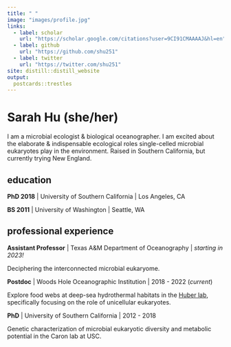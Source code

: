 ```yaml
---
title: " "
image: "images/profile.jpg"
links:
  - label: scholar
    url: "https://scholar.google.com/citations?user=9CI91CMAAAAJ&hl=en"
  - label: github
    url: "https://github.com/shu251"
  - label: twitter
    url: "https://twitter.com/shu251"
site: distill::distill_website
output:
  postcards::trestles
---
```


# Sarah Hu (she/her)

I am a microbial ecologist & biological oceanographer. I am excited about the elaborate & indispensable ecological roles single-celled microbial eukaryotes play in the environment. Raised in Southern California, but currently trying New England.

## education

**PhD 2018** | University of Southern California | Los Angeles, CA

**BS 2011** | University of Washington | Seattle, WA

## professional experience

**Assistant Professor** | Texas A&M Department of Oceanography | _starting in 2023!_

Deciphering the interconnected microbial eukaryome.

**Postdoc** | Woods Hole Oceanographic Institution | 2018 - 2022 (_current_)

Explore food webs at deep-sea hydrothermal habitats in the [Huber lab](https://www2.whoi.edu/staff/jhuber/projects/), specifically focusing on the role of unicellular eukaryotes. 

**PhD** | University of Southern California | 2012 - 2018

Genetic characterization of microbial eukaryotic diversity and metabolic potential in the Caron lab at USC.
